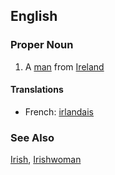 ==English==

===Proper Noun===
# A [[man]] from [[Ireland]]
====Translations====
*French: [[irlandais]]
===See Also===
[[Irish]], [[Irishwoman]]